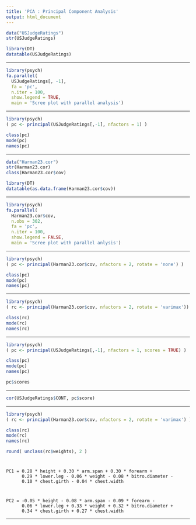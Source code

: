 ---
title: 'PCA : Principal Component Analysis'
output: html_document
---

```{r eval=TRUE, include=TRUE, echo=TRUE, message=FALSE, warning=FALSE}

data("USJudgeRatings")
str(USJudgeRatings)

library(DT)
datatable(USJudgeRatings)
```

---

```{r eval=TRUE, include=TRUE, echo=TRUE, message=FALSE, warning=FALSE}

library(psych)
fa.parallel(
  USJudgeRatings[, -1],
  fa = 'pc',
  n.iter = 100,
  show.legend = TRUE,
  main = 'Scree plot with parallel analysis')
```

---

```{r eval=TRUE, include=TRUE, echo=TRUE, message=FALSE, warning=FALSE}

library(psych)
( pc <- principal(USJudgeRatings[,-1], nfactors = 1) )

class(pc)
mode(pc)
names(pc)
```

---

```{r eval=TRUE, include=TRUE, echo=TRUE, message=FALSE, warning=FALSE}

data("Harman23.cor")
str(Harman23.cor)
class(Harman23.cor$cov)

library(DT)
datatable(as.data.frame(Harman23.cor$cov))
```

---

```{r eval=TRUE, include=TRUE, echo=TRUE, message=FALSE, warning=FALSE}

library(psych)
fa.parallel(
  Harman23.cor$cov,
  n.obs = 302,
  fa = 'pc',
  n.iter = 100,
  show.legend = FALSE,
  main = 'Scree plot with parallel anlysis')
```

---

```{r eval=TRUE, include=TRUE, echo=TRUE, message=FALSE, warning=FALSE}

library(psych)
( pc <- principal(Harman23.cor$cov, nfactors = 2, rotate = 'none') )

class(pc)
mode(pc)
names(pc)
```

---

```{r eval=TRUE, include=TRUE, echo=TRUE, message=FALSE, warning=FALSE}

library(psych)
( rc <- principal(Harman23.cor$cov, nfactors = 2, rotate = 'varimax'))

class(rc)
mode(rc)
names(rc)
```

---

```{r eval=TRUE, include=TRUE, echo=TRUE, message=FALSE, warning=FALSE}

library(psych)
( pc <- principal(USJudgeRatings[,-1], nfactors = 1, scores = TRUE) )

class(pc)
mode(pc)
names(pc)

pc$scores
```

---

```{r eval=TRUE, include=TRUE, echo=TRUE, message=FALSE, warning=FALSE}

cor(USJudgeRatings$CONT, pc$score)
```

---

```{r eval=TRUE, include=TRUE, echo=TRUE, message=FALSE, warning=FALSE}

library(psych)
( rc <- principal(Harman23.cor$cov, nfactors = 2, rotate = 'varimax') )

class(rc)
mode(rc)
names(rc)

round( unclass(rc$weights), 2 )
```

#
    PC1 = 0.28 * height + 0.30 * arm.span + 0.30 * forearm + 
          0.29 * lower.leg - 0.06 * weight - 0.08 * bitro.diameter - 
          0.10 * chest.girth - 0.04 * chest.width

#
    PC2 = -0.05 * height - 0.08 * arm.span - 0.09 * forearm - 
          0.06 * lower.leg + 0.33 * weight + 0.32 * bitro.diameter + 
          0.34 * chest.girth + 0.27 * chest.width

---
